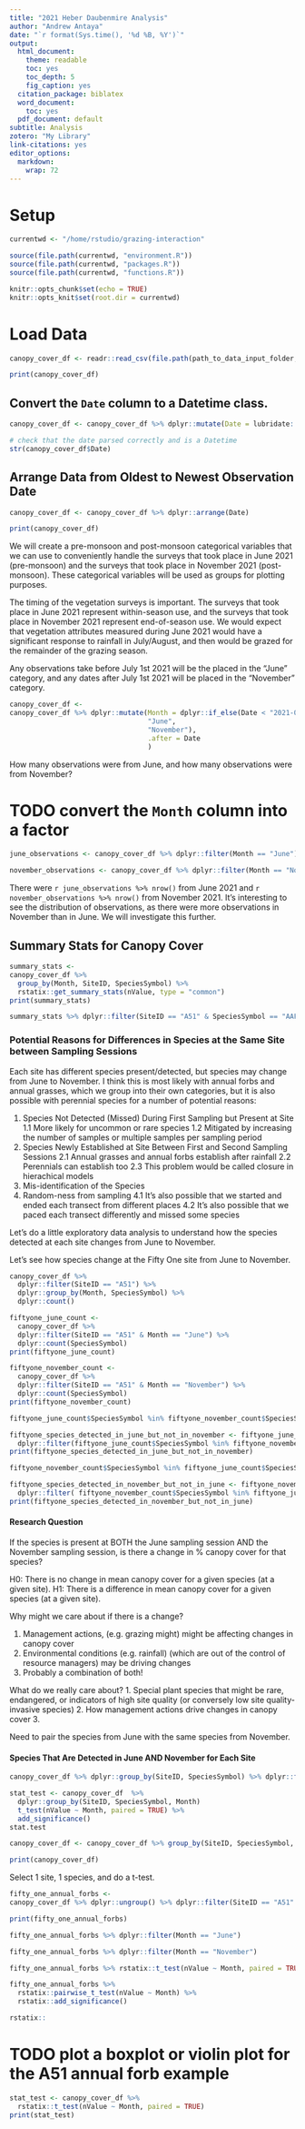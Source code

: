 ```yaml
---
title: "2021 Heber Daubenmire Analysis"
author: "Andrew Antaya"
date: "`r format(Sys.time(), '%d %B, %Y')`"
output:
  html_document: 
    theme: readable
    toc: yes
    toc_depth: 5
    fig_caption: yes
  citation_package: biblatex
  word_document:
    toc: yes
  pdf_document: default
subtitle: Analysis
zotero: "My Library"
link-citations: yes
editor_options: 
  markdown: 
    wrap: 72
---
```


# Setup

```r
currentwd <- "/home/rstudio/grazing-interaction"
```

```r
source(file.path(currentwd, "environment.R"))
source(file.path(currentwd, "packages.R"))
source(file.path(currentwd, "functions.R"))
```

```r
knitr::opts_chunk$set(echo = TRUE)
knitr::opts_knit$set(root.dir = currentwd)
```

# Load Data

```r
canopy_cover_df <- readr::read_csv(file.path(path_to_data_input_folder, "canopy-cover", "2021-heber-canopy-cover.csv"))
```

```r
print(canopy_cover_df)
```

## Convert the `Date` column to a Datetime class.

```r
canopy_cover_df <- canopy_cover_df %>% dplyr::mutate(Date = lubridate::mdy(Date))

# check that the date parsed correctly and is a Datetime
str(canopy_cover_df$Date)
```

## Arrange Data from Oldest to Newest Observation Date

```r
canopy_cover_df <- canopy_cover_df %>% dplyr::arrange(Date)

print(canopy_cover_df)
```

We will create a pre-monsoon and post-monsoon categorical variables that
we can use to conveniently handle the surveys that took place in June
2021 (pre-monsoon) and the surveys that took place in November 2021
(post-monsoon). These categorical variables will be used as groups for
plotting purposes.

The timing of the vegetation surveys is important. The surveys that took
place in June 2021 represent within-season use, and the surveys that
took place in November 2021 represent end-of-season use. We would expect
that vegetation attributes measured during June 2021 would have a
significant response to rainfall in July/August, and then would be
grazed for the remainder of the grazing season.

Any observations take before July 1st 2021 will be the placed in the
"June" category, and any dates after July 1st 2021 will be placed in the
"November" category.

```r
canopy_cover_df <- 
canopy_cover_df %>% dplyr::mutate(Month = dplyr::if_else(Date < "2021-07-01", 
                                  "June", 
                                  "November"),
                                  .after = Date
                                  )
```

How many observations were from June, and how many observations were
from November?

# TODO convert the `Month` column into a factor

```r
june_observations <- canopy_cover_df %>% dplyr::filter(Month == "June")

november_observations <- canopy_cover_df %>% dplyr::filter(Month == "November")
```

There were `r june_observations %>% nrow()` from June 2021 and
`r november_observations %>% nrow()` from November 2021. It's
interesting to see the distribution of observations, as there were more
observations in November than in June. We will investigate this further.

## Summary Stats for Canopy Cover

```r
summary_stats <- 
canopy_cover_df %>% 
  group_by(Month, SiteID, SpeciesSymbol) %>% 
  rstatix::get_summary_stats(nValue, type = "common")
print(summary_stats)
```

```r
summary_stats %>% dplyr::filter(SiteID == "A51" & SpeciesSymbol == "AAFF")
```
### Potential Reasons for Differences in Species at the Same Site between Sampling Sessions

Each site has different species present/detected, but species may change
from June to November. I think this is most likely with annual forbs and
annual grasses, which we group into their own categories, but it is also
possible with perennial species for a number of potential reasons:

1.  Species Not Detected (Missed) During First Sampling but Present at
    Site
    1.1  More likely for uncommon or rare species
    1.2  Mitigated by increasing the number of samples or multiple samples per sampling period
2.  Species Newly Established at Site Between First and Second Sampling Sessions
    2.1  Annual grasses and annual forbs establish after rainfall
    2.2  Perennials can establish too
    2.3  This problem would be called closure in hierachical models
3.  Mis-identification of the Species
4.  Random-ness from sampling
    4.1  It's also possible that we started and ended each transect from different places
    4.2  It's also possible that we paced each transect differently and missed some species

Let's do a little exploratory data analysis to understand how the species detected at each site changes from June to November.

Let's see how species change at the Fifty One site from June to November.

```r
canopy_cover_df %>% 
  dplyr::filter(SiteID == "A51") %>% 
  dplyr::group_by(Month, SpeciesSymbol) %>% 
  dplyr::count()
```

```r
fiftyone_june_count <- 
  canopy_cover_df %>% 
  dplyr::filter(SiteID == "A51" & Month == "June") %>%
  dplyr::count(SpeciesSymbol)
print(fiftyone_june_count)
```

```r
fiftyone_november_count <- 
  canopy_cover_df %>% 
  dplyr::filter(SiteID == "A51" & Month == "November") %>% 
  dplyr::count(SpeciesSymbol)
print(fiftyone_november_count)
```

```r
fiftyone_june_count$SpeciesSymbol %in% fiftyone_november_count$SpeciesSymbol
```

```r
fiftyone_species_detected_in_june_but_not_in_november <- fiftyone_june_count %>% 
  dplyr::filter(fiftyone_june_count$SpeciesSymbol %in% fiftyone_november_count$SpeciesSymbol == FALSE)
print(fiftyone_species_detected_in_june_but_not_in_november)
```

```r
fiftyone_november_count$SpeciesSymbol %in% fiftyone_june_count$SpeciesSymbol
```

```r
fiftyone_species_detected_in_november_but_not_in_june <- fiftyone_november_count %>% 
  dplyr::filter( fiftyone_november_count$SpeciesSymbol %in% fiftyone_june_count$SpeciesSymbol == FALSE)
print(fiftyone_species_detected_in_november_but_not_in_june)
```

#### Research Question

If the species is present at BOTH the June sampling session AND the November sampling session, is there a change in % canopy cover for that species?

H0: There is no change in mean canopy cover for a given species (at a given site).
H1: There is a difference in mean canopy cover for a given species (at a given site).

Why might we care about if there is a change? 

1.  Management actions, (e.g. grazing might) might be affecting changes in canopy cover
2.  Environmental conditions (e.g. rainfall) (which are out of the control of resource managers) may be driving changes
3.  Probably a combination of both!

What do we really care about?
1.  Special plant species that might be rare, endangered, or indicators of high site quality (or conversely low site quality- invasive species)
2.  How management actions drive changes in canopy cover
3.  

Need to pair the species from June with the same species from November.

#### Species That Are Detected in June AND November for Each Site

```r
canopy_cover_df %>% dplyr::group_by(SiteID, SpeciesSymbol) %>% dplyr::filter(Month == "June") %>% dplyr::filter(Month == "November")
```

```r
stat_test <- canopy_cover_df  %>% 
  dplyr::group_by(SiteID, SpeciesSymbol, Month)
  t_test(nValue ~ Month, paired = TRUE) %>%
  add_significance()
stat.test
```

```r
canopy_cover_df <- canopy_cover_df %>% group_by(SiteID, SpeciesSymbol, Month)

print(canopy_cover_df)
```

Select 1 site, 1 species, and do a t-test.

```r
fifty_one_annual_forbs <- 
canopy_cover_df %>% dplyr::ungroup() %>% dplyr::filter(SiteID == "A51" & SpeciesSymbol == "AAFF")

print(fifty_one_annual_forbs)
```

```r
fifty_one_annual_forbs %>% dplyr::filter(Month == "June")
```

```r
fifty_one_annual_forbs %>% dplyr::filter(Month == "November")
```

```r
fifty_one_annual_forbs %>% rstatix::t_test(nValue ~ Month, paired = TRUE)
```

```r
fifty_one_annual_forbs %>% 
  rstatix::pairwise_t_test(nValue ~ Month) %>% 
  rstatix::add_significance()
```

```r
rstatix::
```

# TODO plot a boxplot or violin plot for the A51 annual forb example

```r
stat_test <- canopy_cover_df %>% 
  rstatix::t_test(nValue ~ Month, paired = TRUE)
print(stat_test)
```

